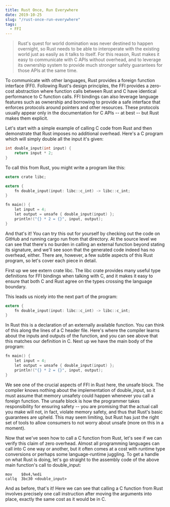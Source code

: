 ```yaml
---
title: Rust Once, Run Everywhere
date: 2019-10-25
slug: "/rust-once-run-everywhere"
tags:
  - FFI
---
```


> Rust's quest for world domination was never destined to happen overnight, so Rust needs to be able to interoperate with the existing world just as easily as it talks to itself. For this reason, Rust makes it easy to communicate with C APIs without overhead, and to leverage its ownership system to provide much stronger safety guarantees for those APIs at the same time.

To communicate with other languages, Rust provides a foreign function interface (FFI). Following Rust's design principles, the FFI provides a zero-cost abstraction where function calls between Rust and C have identical performance to C function calls. FFI bindings can also leverage language features such as ownership and borrowing to provide a safe interface that enforces protocols around pointers and other resources. These protocols usually appear only in the documentation for C APIs -- at best -- but Rust makes them explicit.

Let's start with a simple example of calling C code from Rust and then demonstrate that Rust imposes no additional overhead. Here's a C program which will simply double all the input it's given:

```c
int double_input(int input) {
    return input * 2;
}
```

To call this from Rust, you might write a program like this:

```c
extern crate libc;

extern {
    fn double_input(input: libc::c_int) -> libc::c_int;
}

fn main() {
    let input = 4;
    let output = unsafe { double_input(input) };
    println!("{} * 2 = {}", input, output);
}
```

And that's it! You can try this out for yourself by checking out the code on GitHub and running cargo run from that directory. At the source level we can see that there's no burden in calling an external function beyond stating its signature, and we'll see soon that the generated code indeed has no overhead, either. There are, however, a few subtle aspects of this Rust program, so let's cover each piece in detail.

First up we see extern crate libc. The libc crate provides many useful type definitions for FFI bindings when talking with C, and it makes it easy to ensure that both C and Rust agree on the types crossing the language boundary.

This leads us nicely into the next part of the program:

```c
extern {
    fn double_input(input: libc::c_int) -> libc::c_int;
}
```

In Rust this is a declaration of an externally available function. You can think of this along the lines of a C header file. Here's where the compiler learns about the inputs and outputs of the function, and you can see above that this matches our definition in C. Next up we have the main body of the program:

```c
fn main() {
    let input = 4;
    let output = unsafe { double_input(input) };
    println!("{} * 2 = {}", input, output);
}
```

We see one of the crucial aspects of FFI in Rust here, the unsafe block. The compiler knows nothing about the implementation of double_input, so it must assume that memory unsafety could happen whenever you call a foreign function. The unsafe block is how the programmer takes responsibility for ensuring safety -- you are promising that the actual call you make will not, in fact, violate memory safety, and thus that Rust's basic guarantees are upheld. This may seem limiting, but Rust has just the right set of tools to allow consumers to not worry about unsafe (more on this in a moment).

Now that we've seen how to call a C function from Rust, let's see if we can verify this claim of zero overhead. Almost all programming languages can call into C one way or another, but it often comes at a cost with runtime type conversions or perhaps some language-runtime juggling. To get a handle on what Rust is doing, let's go straight to the assembly code of the above main function's call to double_input:

```
mov    $0x4,%edi
callq  3bc30 <double_input>
```

And as before, that's it! Here we can see that calling a C function from Rust involves precisely one call instruction after moving the arguments into place, exactly the same cost as it would be in C.
